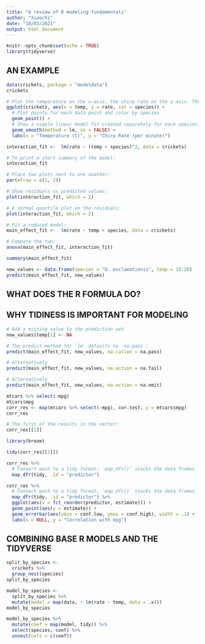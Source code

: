 ```yaml
---
title: "A review of R modeling fundamentals"
author: "Xiaochi"
date: "10/03/2021"
output: html_document
---
```


```r
knitr::opts_chunk$set(echo = TRUE)
library(tidyverse)
```

## AN EXAMPLE

```r
data(crickets, package = "modeldata")
crickets

# Plot the temperature on the x-axis, the chirp rate on the y-axis. The plot elements will be colored differently for each species:
ggplot(crickets, aes(x = temp, y = rate, col = species)) + 
  # Plot points for each data point and color by species
  geom_point() + 
  # Show a simple linear model fit created separately for each species:
  geom_smooth(method = lm, se = FALSE) + 
  labs(x = "Temperature (C)", y = "Chirp Rate (per minute)")
```



```r
interaction_fit <-  lm(rate ~ (temp + species)^2, data = crickets) 

# To print a short summary of the model:
interaction_fit
```


```r
# Place two plots next to one another:
par(mfrow = c(1, 2))

# Show residuals vs predicted values:
plot(interaction_fit, which = 1)

# A normal quantile plot on the residuals:
plot(interaction_fit, which = 2)
```

```r
# Fit a reduced model:
main_effect_fit <-  lm(rate ~ temp + species, data = crickets) 

# Compare the two:
anova(main_effect_fit, interaction_fit)
```

```r
summary(main_effect_fit)
```

```r
new_values <- data.frame(species = "O. exclamationis", temp = 15:20)
predict(main_effect_fit, new_values)
```

## WHAT DOES THE R FORMULA DO?


## WHY TIDINESS IS IMPORTANT FOR MODELING

```r
# Add a missing value to the prediction set
new_values$temp[1] <- NA

# The predict method for `lm` defaults to `na.pass`:
predict(main_effect_fit, new_values, na.cation = na.pass)

# Alternatively 
predict(main_effect_fit, new_values, na.action = na.fail)

# Alternatively
predict(main_effect_fit, new_values, na.action = na.omit)
```


```r
mtcars %>% select(-mpg)
mtcars$mpg
corr_res <- map(mtcars %>% select(-mpg), cor.test, y = mtcars$mpg)
corr_res

# The first of the results in the vector: 
corr_res[[1]]
```



```r
library(broom)

tidy(corr_res[[1]])
```

```r
corr_res %>% 
  # Convert each to a tidy format; `map_dfr()` stacks the data frames 
  map_dfr(tidy, .id = "predictor")
```


```r
corr_res %>% 
  # Convert each to a tidy format; `map_dfr()` stacks the data frames 
  map_dfr(tidy, .id = "predictor") %>% 
  ggplot(aes(x = fct_reorder(predictor, estimate))) + 
  geom_point(aes(y = estimate)) + 
  geom_errorbar(aes(ymin = conf.low, ymax = conf.high), width = .1) +
  labs(x = NULL, y = "Correlation with mpg")
```



## COMBINING BASE R MODELS AND THE TIDYVERSE


```r
split_by_species <- 
  crickets %>% 
  group_nest(species)
split_by_species
```

```r
model_by_species <- 
  split_by_species %>% 
  mutate(model = map(data, ~ lm(rate ~ temp, data = .x)))
model_by_species
```

```r
model_by_species %>% 
  mutate(coef = map(model, tidy)) %>% 
  select(species, coef) %>% 
  unnest(cols = c(coef))
```

